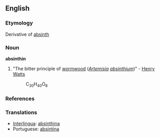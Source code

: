 ==English==

===Etymology===
Derivative of [[absinth]]

===Noun===
'''absinthin'''

# {{chemistry}} "The bitter principle of [[wormwood]] (''[[Artemisia]] [[absinthium]]'')" -  [[w:Henry Watts|Henry Watts]]
#:C<sub>30</sub>H<sub>40</sub>O<sub>8</sub>

===References===
{{R:Webster 1913}}

===Translations===
{{rfc-level|Translations at L3+}}
*[[Interlingua]]: [[absinthina]]
*Portuguese: [[absintina]]